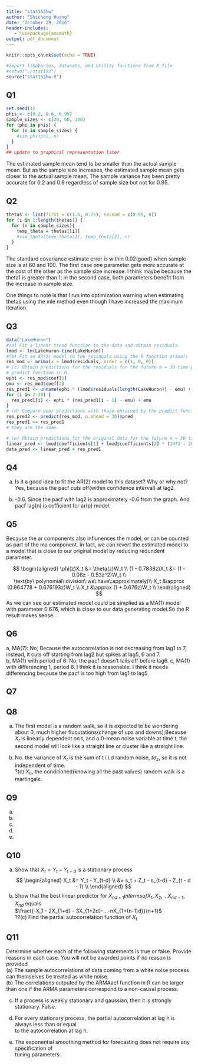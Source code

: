 ```yaml
---
title: "stat153hw"
author: "Shicheng Huang"
date: "October 29, 2016"
header-includes:
   - \usepackage{amsmath}
output: pdf_document
---
```


```r
knitr::opts_chunk$set(echo = TRUE)

#import libabaries, datasets, and utility functions from R file
#setwd("./stat153")
source("stat153hw.R")
```

## Q1
```r
set.seed(1)
phis <- c(0.2, 0.6, 0.95)
sample_sizes <- c(20, 60, 100)
for (phi in phis) {
  for (n in sample_sizes) {
    #sim_phi(phi, n)
  }
}
## update to graphical representation later
```
The estimated sample mean tend to be smaller than the actual sample mean. But as the sample size increases, the estimated sample mean gets closer to the actual sample mean.
The sample variance has been pretty accurate for 0.2 and 0.6 regardless of sample size but not for 0.95. 

## Q2
```r
thetas <- list(first = c(1.5, 0.75), second = c(0.95, 0))
for (i in 1:length(thetas)) {
  for (n in sample_sizes){
    temp_theta = thetas[[i]]
    #sim_theta(temp_theta[1], temp_theta[2], n)
  }
}
```
The standard covariance estimate error is within 0.02(good) when sample size is at 60 and 100. The first case one parameter gets   more accurate at the cost of the other as the sample size increase. I think maybe because the theta1 is greater than 1; in the   second case, both parameters benefit from the increase in sample size.  

One things to note is that I run into optimization warning when estimating thetas using the mle method even though I have increased the maximum iteration.

## Q3
```r
data("LakeHuron")
#(a) Fit a linear trend function to the data and obtain residuals. 
lmod <- lm(LakeHuron~time(LakeHuron))
#(b) Fit an AR(1) model to the residuals using the R function arima()
res_mod <- arima(x = lmod$residuals, order = c(1, 0, 0))
# (c) Obtain predictions for the residuals for the future m = 30 time points without using the
# predict function in R. 
ephi <- res_mod$coef[1]
emu <- res_mod$coef[2]
res_pred1 <- unname(ephi * (lmod$residuals[length(LakeHuron)] - emu) + emu)
for (i in 2:30) {
  res_pred1[i] <- ephi * (res_pred1[i - 1] - emu) + emu
}
# (d) Compare your predictions with those obtained by the predict function.
res_pred2 <- predict(res_mod, n.ahead = 30)$pred
res_pred1 == res_pred1
# they are the same.

# (e) Obtain predictions for the original data for the future m = 30 time points.
linear_pred <- lmod$coefficients[1] + lmod$coefficients[2] * (1973 : 2002)
data_pred <- linear_pred + res_pred1
```

## Q4
(a) Is it a good idea to fit the AR(2) model to this dataset? Why or why not?  
Yes, because the pacf cuts off(within confidence interval) at lag2.  

(b) -0.6. Since the pacf with lag2 is approximately -0.6 from the graph. And pacf lag(n) is cofficient for ar(p) model.

## Q5
Because the ar components also influnences the model, or can be counted as part of the ma component. In fact, we can revert the estimated model to a model that is close to our original model by reducing redundent parameter.

$$
\begin{aligned}
\phi(z)X_t &= \theta(z)W_t \\
(1 - 0.7838z)X_t &= (1 - 0.08z - 0.53z^2)W_t \\
\text(by\:polynomial\:division\:we\:have\:approximately)\\
X_t &\approx (0.964778 + 0.676193z)W_t \\
X_t &\approx (1 + 0.676z)W_t \\
\end{aligned}
$$
As we can see our estimated model could be simplied as a MA(1) model with parameter 0.676, which is close to our data generating model.So the R result makes sense.

## Q6
a, MA(7): No, Because the autocorrelation is not decreasing from lag1 to 7, instead, it cuts off starting from lag2 but spikes at lag5, 6 and 7.  
b, MA(1) with period of 6: No, the pacf doesn't tails off before lag6. 
c, MA(1) with differencing 1, period 6. I think it is reasonable. I think it needs differencing because the pacf is too high
from lag1 to lag5

## Q7

## Q8 
(a) The first model is a random walk, so it is expected to be wondering about 0, much higher flucutations(change of ups and downs);Because $X_t$ is linearly dependent on t, and a 0-mean noise variable at time t, the second model will look like a straight line or cluster like a straight line.  

(b) No. the variance of $X_t$ is the sum of t i.i.d random noise, $t\sigma_{z}$, so it is not independent of time.  
?(c) $X_n$, the conditioned(knowing all the past values) random walk is a martingale.  

## Q9
(a)  
(b)  
(c)  
(d)  
(e)  

## Q10
(a) Show that $X_t = Y_t - Y_{t-d}$ is a stationary process  
$$
\begin{aligned}
X_t &= Y_t - Y_{t-d} \\
    &= s_t + Z_t - s_{t-d} - Z_{t - d - 1} \\
\end{aligned}
$$
(b) Show that the best linear predictor for $X_{nd + 1} in terms of {X_1, X_2,...X_{nd-1}, X_{nd}}$ equals  
$\fract{-X_1 - 2X_{1+d} - 3X_{1+2d}-...-nX_{1+(n-1)d}}{n+1}$  
??(c) Find the partial autocorrelation function of ${X_t}$  

## Q11
Determine whether each of the following statements is true or false. Provide reasons in each case.
You will not be awarded points if no reason is provided  
(a) The sample autocorrelations of data coming from a white noise process can themselves be
treated as white noise.  
(b) The correlations outputed by the ARMAacf function in R can be larger than one if the
ARMA parameters correspond to a non-causal process. 

(c) If a process is weakly stationary and gaussian, then it is strongly stationary. 
False.
(d) For every stationary process, the partial autocorrelation at lag h is always less than or equal  
to the autocorrelation at lag h.  

(e) The exponential smoothing method for forecasting does not require any specification of  
tuning parameters.  
